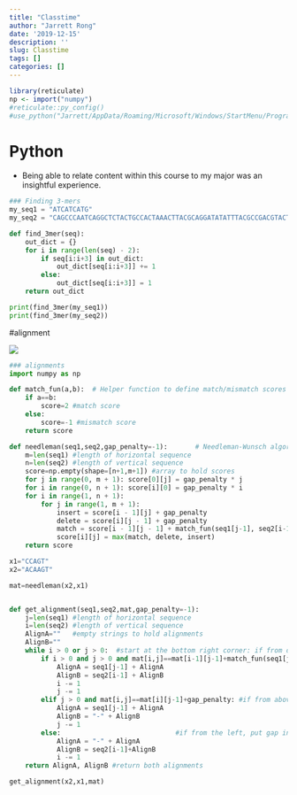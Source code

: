 ```yaml
---
title: "Classtime"
author: "Jarrett Rong"
date: '2019-12-15'
description: ''
slug: Classtime
tags: []
categories: []
---
```

```R
library(reticulate)
np <- import("numpy")
#reticulate::py_config()
#use_python("Jarrett/AppData/Roaming/Microsoft/Windows/StartMenu/Programs/Python3.8")
```

# Python

* Being able to relate content within this course to my major was an insightful experience. 

```python
### Finding 3-mers
my_seq1 = "ATCATCATG"
my_seq2 = "CAGCCCAATCAGGCTCTACTGCCACTAAACTTACGCAGGATATATTTACGCCGACGTACT"

def find_3mer(seq):
    out_dict = {}
    for i in range(len(seq) - 2):
        if seq[i:i+3] in out_dict:
            out_dict[seq[i:i+3]] += 1
        else:
            out_dict[seq[i:i+3]] = 1
    return out_dict

print(find_3mer(my_seq1))
print(find_3mer(my_seq2))
```


#alignment

![](/blog/2019-12-15-Classtime_files/alignment.png)

```python
### alignments
import numpy as np

def match_fun(a,b):  # Helper function to define match/mismatch scores
    if a==b:
        score=2 #match score
    else:
        score=-1 #mismatch score
    return score

def needleman(seq1,seq2,gap_penalty=-1):       # Needleman-Wunsch algorithm in a function
    m=len(seq1) #length of horizontal sequence
    n=len(seq2) #length of vertical sequence
    score=np.empty(shape=[n+1,m+1]) #array to hold scores
    for j in range(0, m + 1): score[0][j] = gap_penalty * j
    for i in range(0, n + 1): score[i][0] = gap_penalty * i
    for i in range(1, n + 1): 
        for j in range(1, m + 1):
            insert = score[i - 1][j] + gap_penalty 
            delete = score[i][j - 1] + gap_penalty 
            match = score[i - 1][j - 1] + match_fun(seq1[j-1], seq2[i-1])
            score[i][j] = max(match, delete, insert)
    return score

x1="CCAGT"
x2="ACAAGT"

mat=needleman(x2,x1)


def get_alignment(seq1,seq2,mat,gap_penalty=-1):
    j=len(seq1) #length of horizontal sequence
    i=len(seq2) #length of vertical sequence
    AlignA=""   #empty strings to hold alignments
    AlignB=""
    while i > 0 or j > 0:  #start at the bottom right corner: if from diagonal, align sequences
        if i > 0 and j > 0 and mat[i,j]==mat[i-1][j-1]+match_fun(seq1[j-1],seq2[i-1]):
            AlignA = seq1[j-1] + AlignA
            AlignB = seq2[i-1] + AlignB
            i -= 1
            j -= 1
        elif j > 0 and mat[i,j]==mat[i][j-1]+gap_penalty: #if from above, put gap in vertical sequence
            AlignA = seq1[j-1] + AlignA
            AlignB = "-" + AlignB
            j -= 1
        else:                             #if from the left, put gap in horizontal sequence
            AlignA = "-" + AlignA
            AlignB = seq2[i-1]+AlignB
            i -= 1
    return AlignA, AlignB #return both alignments

get_alignment(x2,x1,mat)
```